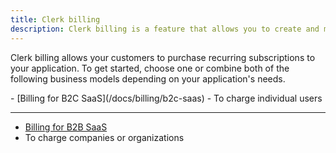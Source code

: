 ```yaml
---
title: Clerk billing
description: Clerk billing is a feature that allows you to create and manage plans and features for your application.
---
```


Clerk billing allows your customers to purchase recurring subscriptions to your application. To get started, choose one or combine both of the following business models depending on your application's needs.

<Cards>
  - [Billing for B2C SaaS](/docs/billing/b2c-saas)
  - To charge individual users

  ---

  - [Billing for B2B SaaS](/docs/billing/b2b-saas)
  - To charge companies or organizations
</Cards>
